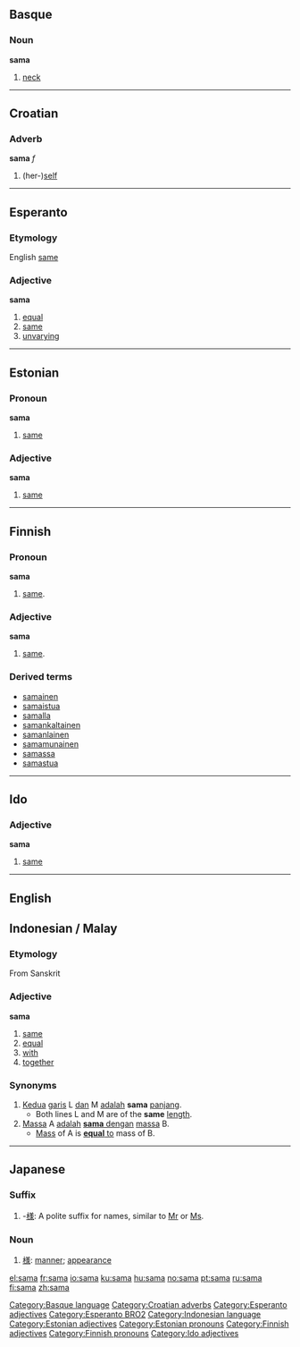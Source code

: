 ==Basque==
===Noun===
'''sama'''

# [[neck]]

[[Category:Basque language]]

----

==Croatian==
===Adverb===
'''sama''' ''f''

# (her-)[[self]]

[[Category:Croatian adverbs]]

----

==Esperanto==
===Etymology===
English [[same]]
===Adjective===
'''sama'''

#[[equal]]
#[[same]]
#[[unvarying]]

[[Category:Esperanto adjectives]]
[[Category:Esperanto BRO2]]

----

==Estonian==
===Pronoun===
'''sama'''

#[[same]]

===Adjective===
'''sama'''

#[[same]]

----

==Finnish==
===Pronoun===
'''sama'''

#[[same]].

===Adjective===
'''sama'''

#[[same]].

===Derived terms===
*[[samainen]]
*[[samaistua]]
*[[samalla]]
*[[samankaltainen]]
*[[samanlainen]]
*[[samamunainen]]
*[[samassa]]
*[[samastua]]

----

==Ido==
===Adjective===
'''sama'''

#[[same]]

----


== English ==
==Indonesian / Malay==
===Etymology===
From Sanskrit
===Adjective===
'''sama'''

# [[same]]
# [[equal]]
# [[with]]
# [[together]]

===Synonyms===
# [[kedua|Kedua]] [[garis]] L [[dan]] M [[adalah]] '''sama''' [[panjang]].
#* Both lines L and M are of the '''same''' [[length]].
# [[massa|Massa]] A [[adalah]] <u>'''sama''' [[dengan]]</u> [[massa]] B.
#* [[mass|Mass]] of A is <u>'''equal''' to</u> mass of B.

[[Category:Indonesian language]]

-----

==Japanese==
===Suffix===
{{ja-pos|r|suffix|hira=さま}}
#-[[様]]: A polite suffix for names, similar to [[Mr]] or [[Ms]].

===Noun===
{{ja-noun|r|hira=さま}}
#[[様]]: [[manner]]; [[appearance]]

[[Category:Estonian adjectives]]
[[Category:Estonian pronouns]]
[[Category:Finnish adjectives]]
[[Category:Finnish pronouns]]
[[Category:Ido adjectives]]

[[el:sama]]
[[fr:sama]]
[[io:sama]]
[[ku:sama]]
[[hu:sama]]
[[no:sama]]
[[pt:sama]]
[[ru:sama]]
[[fi:sama]]
[[zh:sama]]